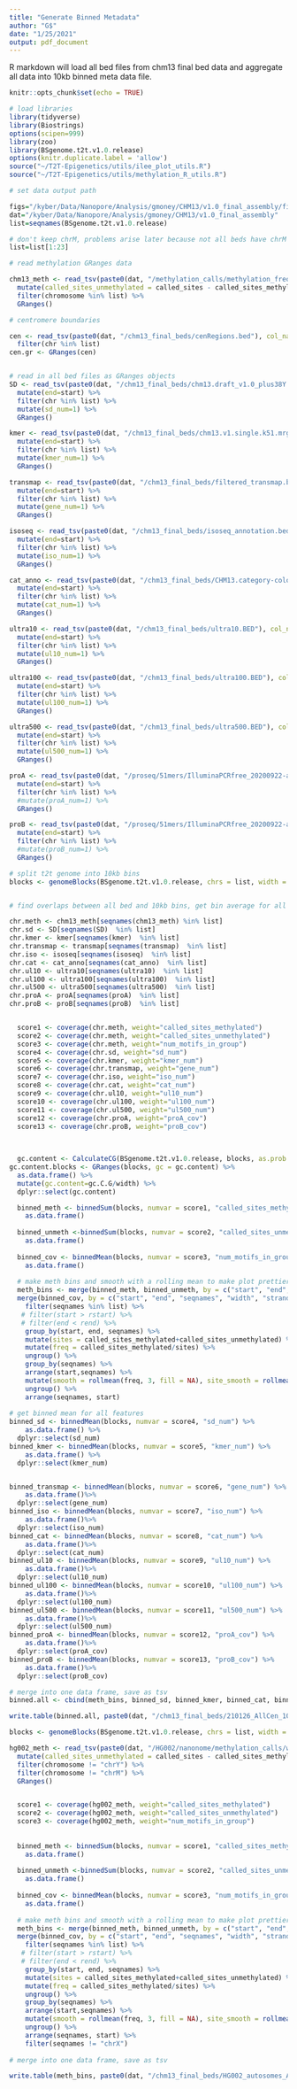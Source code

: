 ```yaml
---
title: "Generate Binned Metadata"
author: "G$"
date: "1/25/2021"
output: pdf_document
---
```


R markdown will load all bed files from chm13 final bed data and aggregate all data into 10kb binned meta data file.
```r
knitr::opts_chunk$set(echo = TRUE)

# load libraries
library(tidyverse)
library(Biostrings)
options(scipen=999)
library(zoo)
library(BSgenome.t2t.v1.0.release)
options(knitr.duplicate.label = 'allow')
source("~/T2T-Epigenetics/utils/ilee_plot_utils.R")
source("~/T2T-Epigenetics/utils/methylation_R_utils.R")

# set data output path

figs="/kyber/Data/Nanopore/Analysis/gmoney/CHM13/v1.0_final_assembly/figures"
dat="/kyber/Data/Nanopore/Analysis/gmoney/CHM13/v1.0_final_assembly"
list=seqnames(BSgenome.t2t.v1.0.release)

# don't keep chrM, problems arise later because not all beds have chrM
list=list[1:23]

# read methylation GRanges data

chm13_meth <- read_tsv(paste0(dat, "/methylation_calls/methylation_frequency_50kb_split.tsv")) %>%
  mutate(called_sites_unmethylated = called_sites - called_sites_methylated) %>%
  filter(chromosome %in% list) %>%
  GRanges()

# centromere boundaries

cen <- read_tsv(paste0(dat, "/chm13_final_beds/cenRegions.bed"), col_names = c("chr", "start", "end","name")) %>%
  filter(chr %in% list)
cen.gr <- GRanges(cen)


# read in all bed files as GRanges objects 
SD <- read_tsv(paste0(dat, "/chm13_final_beds/chm13.draft_v1.0_plus38Y.SDs.bed"), skip=1, col_names = c("chr", "start", "end")) %>%
  mutate(end=start) %>%
  filter(chr %in% list) %>%
  mutate(sd_num=1) %>%
  GRanges()

kmer <- read_tsv(paste0(dat, "/chm13_final_beds/chm13.v1.single.k51.mrg.bed"), col_names = c("chr", "start", "end"))%>%
  mutate(end=start) %>%
  filter(chr %in% list) %>%
  mutate(kmer_num=1) %>%
  GRanges()

transmap <- read_tsv(paste0(dat, "/chm13_final_beds/filtered_transmap.bed"), col_names = c("chr", "start", "end"))%>%
  mutate(end=start) %>%
  filter(chr %in% list) %>%
  mutate(gene_num=1) %>%
  GRanges()

isoseq <- read_tsv(paste0(dat, "/chm13_final_beds/isoseq_annotation.bed"), col_names = c("chr", "start", "end"))%>%
  mutate(end=start) %>%
  filter(chr %in% list) %>%
  mutate(iso_num=1) %>%
  GRanges()

cat_anno <- read_tsv(paste0(dat, "/chm13_final_beds/CHM13.category-colors.bed.gz"), col_names = c("chr", "start", "end"))%>%
  mutate(end=start) %>%
  filter(chr %in% list) %>%
  mutate(cat_num=1) %>%
  GRanges()

ultra10 <- read_tsv(paste0(dat, "/chm13_final_beds/ultra10.BED"), col_names = c("chr", "start", "end"))%>%
  mutate(end=start) %>%
  filter(chr %in% list) %>%
  mutate(ul10_num=1) %>%
  GRanges()

ultra100 <- read_tsv(paste0(dat, "/chm13_final_beds/ultra100.BED"), col_names = c("chr", "start", "end"))%>%
  mutate(end=start) %>%
  filter(chr %in% list) %>%
  mutate(ul100_num=1) %>%
  GRanges()

ultra500 <- read_tsv(paste0(dat, "/chm13_final_beds/ultra500.BED"), col_names = c("chr", "start", "end"))%>%
  mutate(end=start) %>%
  filter(chr %in% list) %>%
  mutate(ul500_num=1) %>%
  GRanges()

proA <- read_tsv(paste0(dat, "/proseq/51mers/IlluminaPCRfree_20200922-assembly_51mers_single_mrg_meryl.over.CHM13-5A_proseq_cutadapt-2_bt2-vs-filtered_bt2-N0-k100-chm13-20200922_COV.bed"), col_names = c("chr", "start", "end", "proA_cov"))%>%
  mutate(end=start) %>%
  filter(chr %in% list) %>%
  #mutate(proA_num=1) %>%
  GRanges()

proB <- read_tsv(paste0(dat, "/proseq/51mers/IlluminaPCRfree_20200922-assembly_51mers_single_mrg_meryl.over.CHM13-5B_proseq_cutadapt-2_bt2-vs-filtered_bt2-N0-k100-chm13-20200922_COV.bed"), col_names = c("chr", "start", "end", "proB_cov"))%>%
  mutate(end=start) %>%
  filter(chr %in% list) %>%
  #mutate(proB_num=1) %>%
  GRanges()
```


```r

# split t2t genome into 10kb bins
blocks <- genomeBlocks(BSgenome.t2t.v1.0.release, chrs = list, width = 10000)


# find overlaps between all bed and 10kb bins, get bin average for all features 

chr.meth <- chm13_meth[seqnames(chm13_meth) %in% list]
chr.sd <- SD[seqnames(SD)  %in% list]   
chr.kmer <- kmer[seqnames(kmer)  %in% list]
chr.transmap <- transmap[seqnames(transmap)  %in% list]
chr.iso <- isoseq[seqnames(isoseq)  %in% list]
chr.cat <- cat_anno[seqnames(cat_anno)  %in% list]
chr.ul10 <- ultra10[seqnames(ultra10)  %in% list]
chr.ul100 <- ultra100[seqnames(ultra100)  %in% list]
chr.ul500 <- ultra500[seqnames(ultra500)  %in% list]
chr.proA <- proA[seqnames(proA)  %in% list]
chr.proB <- proB[seqnames(proB)  %in% list]


  score1 <- coverage(chr.meth, weight="called_sites_methylated")
  score2 <- coverage(chr.meth, weight="called_sites_unmethylated")
  score3 <- coverage(chr.meth, weight="num_motifs_in_group")
  score4 <- coverage(chr.sd, weight="sd_num")
  score5 <- coverage(chr.kmer, weight="kmer_num")
  score6 <- coverage(chr.transmap, weight="gene_num")
  score7 <- coverage(chr.iso, weight="iso_num")
  score8 <- coverage(chr.cat, weight="cat_num")
  score9 <- coverage(chr.ul10, weight="ul10_num")
  score10 <- coverage(chr.ul100, weight="ul100_num")
  score11 <- coverage(chr.ul500, weight="ul500_num")
  score12 <- coverage(chr.proA, weight="proA_cov")
  score13 <- coverage(chr.proB, weight="proB_cov")
  
  

  gc.content <- CalculateCG(BSgenome.t2t.v1.0.release, blocks, as.prob = F)
gc.content.blocks <- GRanges(blocks, gc = gc.content) %>%
  as.data.frame() %>%
  mutate(gc.content=gc.C.G/width) %>%
  dplyr::select(gc.content)

  binned_meth <- binnedSum(blocks, numvar = score1, "called_sites_methylated") %>%
    as.data.frame()
  
  binned_unmeth <-binnedSum(blocks, numvar = score2, "called_sites_unmethylated")%>%
    as.data.frame()
  
  binned_cov <- binnedMean(blocks, numvar = score3, "num_motifs_in_group") %>%
    as.data.frame()
  
  # make meth bins and smooth with a rolling mean to make plot prettier
  meth_bins <- merge(binned_meth, binned_unmeth, by = c("start", "end", "seqnames", "width", "strand")) %>%
  merge(binned_cov, by = c("start", "end", "seqnames", "width", "strand")) %>%
    filter(seqnames %in% list) %>%
   # filter(start > rstart) %>%
   # filter(end < rend) %>%
    group_by(start, end, seqnames) %>%
    mutate(sites = called_sites_methylated+called_sites_unmethylated) %>%
    mutate(freq = called_sites_methylated/sites) %>%
    ungroup() %>%
    group_by(seqnames) %>%
    arrange(start,seqnames) %>%
    mutate(smooth = rollmean(freq, 3, fill = NA), site_smooth = rollmean(num_motifs_in_group, 3, fill = NA)) %>%
    ungroup() %>%
    arrange(seqnames, start)
  
# get binned mean for all features
binned_sd <- binnedMean(blocks, numvar = score4, "sd_num") %>%
    as.data.frame() %>%
  dplyr::select(sd_num)
binned_kmer <- binnedMean(blocks, numvar = score5, "kmer_num") %>%
    as.data.frame() %>%
  dplyr::select(kmer_num)


binned_transmap <- binnedMean(blocks, numvar = score6, "gene_num") %>%
    as.data.frame()%>%
  dplyr::select(gene_num)
binned_iso <- binnedMean(blocks, numvar = score7, "iso_num") %>%
    as.data.frame()%>%
  dplyr::select(iso_num)
binned_cat <- binnedMean(blocks, numvar = score8, "cat_num") %>%
    as.data.frame()%>%
  dplyr::select(cat_num)
binned_ul10 <- binnedMean(blocks, numvar = score9, "ul10_num") %>%
    as.data.frame()%>%
  dplyr::select(ul10_num)
binned_ul100 <- binnedMean(blocks, numvar = score10, "ul100_num") %>%
    as.data.frame()%>%
  dplyr::select(ul100_num)
binned_ul500 <- binnedMean(blocks, numvar = score11, "ul500_num") %>%
    as.data.frame()%>%
  dplyr::select(ul500_num)
binned_proA <- binnedMean(blocks, numvar = score12, "proA_cov") %>%
    as.data.frame()%>%
  dplyr::select(proA_cov)
binned_proB <- binnedMean(blocks, numvar = score13, "proB_cov") %>%
    as.data.frame()%>%
  dplyr::select(proB_cov)

# merge into one data frame, save as tsv
binned.all <- cbind(meth_bins, binned_sd, binned_kmer, binned_cat, binned_transmap,binned_iso,binned_ul10,binned_ul100,binned_ul500,binned_proA,binned_proB,gc.content.blocks)

write.table(binned.all, paste0(dat, "/chm13_final_beds/210126_AllCen_10kbBinned_ALL.bed"), col.names = T, row.names = F, quote=F, sep = "\t")
```


```r
blocks <- genomeBlocks(BSgenome.t2t.v1.0.release, chrs = list, width = 10000)

hg002_meth <- read_tsv(paste0(dat, "/HG002/nanonome/methylation_calls/whole_genome/chm13_hg002_reference_pooled/HG002_nanonome_CpGmethylationFrequency_20kb.tsv")) %>%
  mutate(called_sites_unmethylated = called_sites - called_sites_methylated) %>%
  filter(chromosome != "chrY") %>%
  filter(chromosome != "chrM") %>%
  GRanges()


  score1 <- coverage(hg002_meth, weight="called_sites_methylated")
  score2 <- coverage(hg002_meth, weight="called_sites_unmethylated")
  score3 <- coverage(hg002_meth, weight="num_motifs_in_group")
  
  
  binned_meth <- binnedSum(blocks, numvar = score1, "called_sites_methylated") %>%
    as.data.frame()
  
  binned_unmeth <-binnedSum(blocks, numvar = score2, "called_sites_unmethylated")%>%
    as.data.frame()
  
  binned_cov <- binnedMean(blocks, numvar = score3, "num_motifs_in_group") %>%
    as.data.frame()
  
  # make meth bins and smooth with a rolling mean to make plot prettier
  meth_bins <- merge(binned_meth, binned_unmeth, by = c("start", "end", "seqnames", "width", "strand")) %>%
  merge(binned_cov, by = c("start", "end", "seqnames", "width", "strand")) %>%
    filter(seqnames %in% list) %>%
   # filter(start > rstart) %>%
   # filter(end < rend) %>%
    group_by(start, end, seqnames) %>%
    mutate(sites = called_sites_methylated+called_sites_unmethylated) %>%
    mutate(freq = called_sites_methylated/sites) %>%
    ungroup() %>%
    group_by(seqnames) %>%
    arrange(start,seqnames) %>%
    mutate(smooth = rollmean(freq, 3, fill = NA), site_smooth = rollmean(num_motifs_in_group, 3, fill = NA)) %>%
    ungroup() %>%
    arrange(seqnames, start) %>%
    filter(seqnames != "chrX")
  
# merge into one data frame, save as tsv

write.table(meth_bins, paste0(dat, "/chm13_final_beds/HG002_autosomes_AllCen_10kbBinned_ALL.bed"), col.names = T, row.names = F, quote=F, sep = "\t")
```


